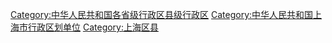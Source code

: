 [[Category:中华人民共和国各省级行政区县级行政区|Category:中华人民共和国各省级行政区县级行政区]]
[[Category:中华人民共和国上海市行政区划单位|Category:中华人民共和国上海市行政区划单位]]
[[Category:上海区县|Category:上海区县]]